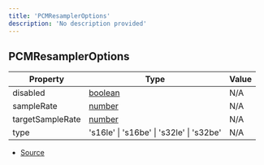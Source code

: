 ```yaml
---
title: 'PCMResamplerOptions'
description: 'No description provided'
---
```


## PCMResamplerOptions

| Property         | Type                                                                                                | Value |
| ---------------- | --------------------------------------------------------------------------------------------------- | ----- |
| disabled         | [boolean](https://developer.mozilla.org/en-US/docs/Web/JavaScript/Reference/Global_Objects/Boolean) | N/A   |
| sampleRate       | [number](https://developer.mozilla.org/en-US/docs/Web/JavaScript/Reference/Global_Objects/Number)   | N/A   |
| targetSampleRate | [number](https://developer.mozilla.org/en-US/docs/Web/JavaScript/Reference/Global_Objects/Number)   | N/A   |
| type             | 's16le' \| 's16be' \| 's32le' \| 's32be'                                                            | N/A   |

- [Source](https://github.com/androz2091/discord-player/blob/ce04b3f4c6671029ce4d4aa9090e56ac7e7f5666/packages/equalizer/src/audio/PCMResampler.ts#L4)
